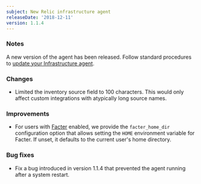 ```yaml
---
subject: New Relic infrastructure agent
releaseDate: '2018-12-11'
version: 1.1.4
---
```


### Notes

A new version of the agent has been released. Follow standard procedures to [update your Infrastructure agent](/docs/infrastructure/new-relic-infrastructure/installation/update-infrastructure-agent).

### Changes

* Limited the inventory source field to 100 characters. This would only affect custom integrations with atypically long source names.

### Improvements

* For users with [Facter](https://docs.puppet.com/facter) enabled, we provide the `facter_home_dir` configuration option that allows setting the `HOME` environment variable for Facter. If unset, it defaults to the current user's home directory.

### Bug fixes

* Fix a bug introduced in version 1.1.4 that prevented the agent running after a system restart.
